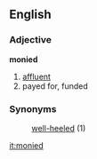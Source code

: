 ==English==
===Adjective===
'''monied'''
# [[affluent]]
# payed for, funded

===Synonyms===
:[[well-heeled]] (1)

[[it:monied]]